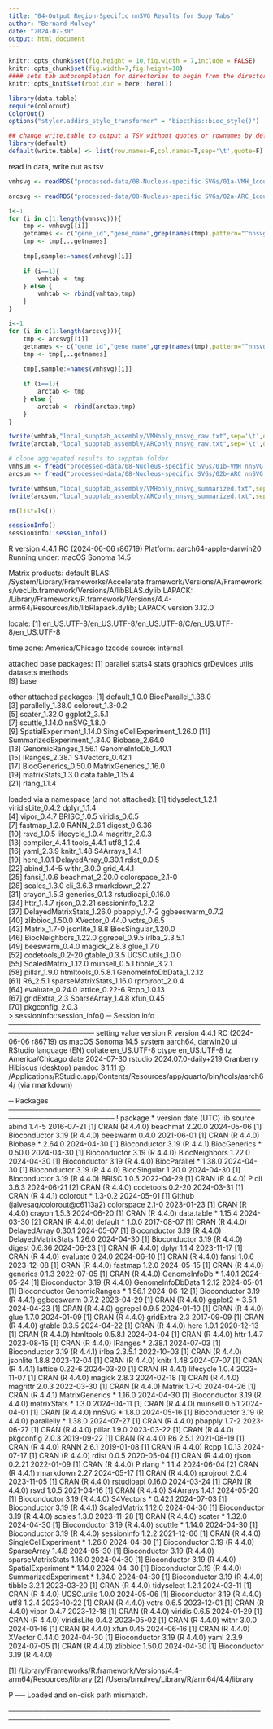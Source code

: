 ```yaml
---
title: "04-Output Region-Specific nnSVG Results for Supp Tabs"
author: "Bernard Mulvey"
date: "2024-07-30"
output: html_document
---
```


```r
knitr::opts_chunk$set(fig.height = 10,fig.width = 7,include = FALSE)
knitr::opts_chunk$set(fig.width=7,fig.height=10)
#### sets tab autocompletion for directories to begin from the directory containing the .Rproj session, instead of the script's directory if different
knitr::opts_knit$set(root.dir = here::here())

library(data.table)
require(colorout)
ColorOut()
options("styler.addins_style_transformer" = "biocthis::bioc_style()")

## change write.table to output a TSV without quotes or rownames by default
library(default)
default(write.table) <- list(row.names=F,col.names=T,sep='\t',quote=F)
```

read in data, write out as tsv
```r
vmhsvg <- readRDS("processed-data/08-Nucleus-specific SVGs/01a-VMH_1count-5pctspot_fulloutput.RDS")

arcsvg <- readRDS("processed-data/08-Nucleus-specific SVGs/02a-ARC_1count-5pctspot_fulloutput.RDS")

i<-1
for (i in c(1:length(vmhsvg))){
    tmp <- vmhsvg[[i]]
    getnames <- c("gene_id","gene_name",grep(names(tmp),pattern="^nnsvg",value=T))
    tmp <- tmp[,..getnames]
    
    tmp[,sample:=names(vmhsvg)[i]]

    if (i==1){
        vmhtab <- tmp
    } else {
        vmhtab <- rbind(vmhtab,tmp)
    }
}

i<-1
for (i in c(1:length(arcsvg))){
    tmp <- arcsvg[[i]]
    getnames <- c("gene_id","gene_name",grep(names(tmp),pattern="^nnsvg",value=T))
    tmp <- tmp[,..getnames]
    
    tmp[,sample:=names(vmhsvg)[i]]

    if (i==1){
        arctab <- tmp
    } else {
        arctab <- rbind(arctab,tmp)
    }
}

fwrite(vmhtab,"local_supptab_assembly/VMHonly_nnsvg_raw.txt",sep='\t',quote=F)
fwrite(arctab,"local_supptab_assembly/ARConly_nnsvg_raw.txt",sep='\t',quote=F)

# clone aggregated results to supptab folder
vmhsum <- fread("processed-data/08-Nucleus-specific SVGs/01b-VMH nnSVG nomsig genes and ranks per sample.txt")
arcsum <- fread("processed-data/08-Nucleus-specific SVGs/02b-ARC nnSVG nomsig genes and ranks per sample.txt")

fwrite(vmhsum,"local_supptab_assembly/VMHonly_nnsvg_summarized.txt",sep='\t',quote=F)
fwrite(arcsum,"local_supptab_assembly/ARConly_nnsvg_summarized.txt",sep='\t',quote=F)

rm(list=ls())
```

```r
sessionInfo()
sessioninfo::session_info()
```
R version 4.4.1 RC (2024-06-06 r86719)
Platform: aarch64-apple-darwin20
Running under: macOS Sonoma 14.5

Matrix products: default
BLAS:   /System/Library/Frameworks/Accelerate.framework/Versions/A/Frameworks/vecLib.framework/Versions/A/libBLAS.dylib 
LAPACK: /Library/Frameworks/R.framework/Versions/4.4-arm64/Resources/lib/libRlapack.dylib;  LAPACK version 3.12.0

locale:
[1] en_US.UTF-8/en_US.UTF-8/en_US.UTF-8/C/en_US.UTF-8/en_US.UTF-8

time zone: America/Chicago
tzcode source: internal

attached base packages:
[1] parallel  stats4    stats     graphics  grDevices utils     datasets  methods  
[9] base     

other attached packages:
 [1] default_1.0.0               BiocParallel_1.38.0        
 [3] parallelly_1.38.0           colorout_1.3-0.2           
 [5] scater_1.32.0               ggplot2_3.5.1              
 [7] scuttle_1.14.0              nnSVG_1.8.0                
 [9] SpatialExperiment_1.14.0    SingleCellExperiment_1.26.0
[11] SummarizedExperiment_1.34.0 Biobase_2.64.0             
[13] GenomicRanges_1.56.1        GenomeInfoDb_1.40.1        
[15] IRanges_2.38.1              S4Vectors_0.42.1           
[17] BiocGenerics_0.50.0         MatrixGenerics_1.16.0      
[19] matrixStats_1.3.0           data.table_1.15.4          
[21] rlang_1.1.4                

loaded via a namespace (and not attached):
 [1] tidyselect_1.2.1          viridisLite_0.4.2         dplyr_1.1.4              
 [4] vipor_0.4.7               BRISC_1.0.5               viridis_0.6.5            
 [7] fastmap_1.2.0             RANN_2.6.1                digest_0.6.36            
[10] rsvd_1.0.5                lifecycle_1.0.4           magrittr_2.0.3           
[13] compiler_4.4.1            tools_4.4.1               utf8_1.2.4               
[16] yaml_2.3.9                knitr_1.48                S4Arrays_1.4.1           
[19] here_1.0.1                DelayedArray_0.30.1       rdist_0.0.5              
[22] abind_1.4-5               withr_3.0.0               grid_4.4.1               
[25] fansi_1.0.6               beachmat_2.20.0           colorspace_2.1-0         
[28] scales_1.3.0              cli_3.6.3                 rmarkdown_2.27           
[31] crayon_1.5.3              generics_0.1.3            rstudioapi_0.16.0        
[34] httr_1.4.7                rjson_0.2.21              sessioninfo_1.2.2        
[37] DelayedMatrixStats_1.26.0 pbapply_1.7-2             ggbeeswarm_0.7.2         
[40] zlibbioc_1.50.0           XVector_0.44.0            vctrs_0.6.5              
[43] Matrix_1.7-0              jsonlite_1.8.8            BiocSingular_1.20.0      
[46] BiocNeighbors_1.22.0      ggrepel_0.9.5             irlba_2.3.5.1            
[49] beeswarm_0.4.0            magick_2.8.3              glue_1.7.0               
[52] codetools_0.2-20          gtable_0.3.5              UCSC.utils_1.0.0         
[55] ScaledMatrix_1.12.0       munsell_0.5.1             tibble_3.2.1             
[58] pillar_1.9.0              htmltools_0.5.8.1         GenomeInfoDbData_1.2.12  
[61] R6_2.5.1                  sparseMatrixStats_1.16.0  rprojroot_2.0.4          
[64] evaluate_0.24.0           lattice_0.22-6            Rcpp_1.0.13              
[67] gridExtra_2.3             SparseArray_1.4.8         xfun_0.45                
[70] pkgconfig_2.0.3          
> sessioninfo::session_info()
─ Session info ───────────────────────────────────────────────────────────────────
 setting  value
 version  R version 4.4.1 RC (2024-06-06 r86719)
 os       macOS Sonoma 14.5
 system   aarch64, darwin20
 ui       RStudio
 language (EN)
 collate  en_US.UTF-8
 ctype    en_US.UTF-8
 tz       America/Chicago
 date     2024-07-30
 rstudio  2024.07.0-daily+219 Cranberry Hibiscus (desktop)
 pandoc   3.1.11 @ /Applications/RStudio.app/Contents/Resources/app/quarto/bin/tools/aarch64/ (via rmarkdown)

─ Packages ───────────────────────────────────────────────────────────────────────
 ! package              * version date (UTC) lib source
   abind                  1.4-5   2016-07-21 [1] CRAN (R 4.4.0)
   beachmat               2.20.0  2024-05-06 [1] Bioconductor 3.19 (R 4.4.0)
   beeswarm               0.4.0   2021-06-01 [1] CRAN (R 4.4.0)
   Biobase              * 2.64.0  2024-04-30 [1] Bioconductor 3.19 (R 4.4.1)
   BiocGenerics         * 0.50.0  2024-04-30 [1] Bioconductor 3.19 (R 4.4.0)
   BiocNeighbors          1.22.0  2024-04-30 [1] Bioconductor 3.19 (R 4.4.0)
   BiocParallel         * 1.38.0  2024-04-30 [1] Bioconductor 3.19 (R 4.4.0)
   BiocSingular           1.20.0  2024-04-30 [1] Bioconductor 3.19 (R 4.4.0)
   BRISC                  1.0.5   2022-04-29 [1] CRAN (R 4.4.0)
 P cli                    3.6.3   2024-06-21 [2] CRAN (R 4.4.0)
   codetools              0.2-20  2024-03-31 [1] CRAN (R 4.4.1)
   colorout             * 1.3-0.2 2024-05-01 [1] Github (jalvesaq/colorout@c6113a2)
   colorspace             2.1-0   2023-01-23 [1] CRAN (R 4.4.0)
   crayon                 1.5.3   2024-06-20 [1] CRAN (R 4.4.0)
   data.table           * 1.15.4  2024-03-30 [2] CRAN (R 4.4.0)
   default              * 1.0.0   2017-08-07 [1] CRAN (R 4.4.0)
   DelayedArray           0.30.1  2024-05-07 [1] Bioconductor 3.19 (R 4.4.0)
   DelayedMatrixStats     1.26.0  2024-04-30 [1] Bioconductor 3.19 (R 4.4.0)
   digest                 0.6.36  2024-06-23 [1] CRAN (R 4.4.0)
   dplyr                  1.1.4   2023-11-17 [1] CRAN (R 4.4.0)
   evaluate               0.24.0  2024-06-10 [1] CRAN (R 4.4.0)
   fansi                  1.0.6   2023-12-08 [1] CRAN (R 4.4.0)
   fastmap                1.2.0   2024-05-15 [1] CRAN (R 4.4.0)
   generics               0.1.3   2022-07-05 [1] CRAN (R 4.4.0)
   GenomeInfoDb         * 1.40.1  2024-05-24 [1] Bioconductor 3.19 (R 4.4.0)
   GenomeInfoDbData       1.2.12  2024-05-01 [1] Bioconductor
   GenomicRanges        * 1.56.1  2024-06-12 [1] Bioconductor 3.19 (R 4.4.1)
   ggbeeswarm             0.7.2   2023-04-29 [1] CRAN (R 4.4.0)
   ggplot2              * 3.5.1   2024-04-23 [1] CRAN (R 4.4.0)
   ggrepel                0.9.5   2024-01-10 [1] CRAN (R 4.4.0)
   glue                   1.7.0   2024-01-09 [1] CRAN (R 4.4.0)
   gridExtra              2.3     2017-09-09 [1] CRAN (R 4.4.0)
   gtable                 0.3.5   2024-04-22 [1] CRAN (R 4.4.0)
   here                   1.0.1   2020-12-13 [1] CRAN (R 4.4.0)
   htmltools              0.5.8.1 2024-04-04 [1] CRAN (R 4.4.0)
   httr                   1.4.7   2023-08-15 [1] CRAN (R 4.4.0)
   IRanges              * 2.38.1  2024-07-03 [1] Bioconductor 3.19 (R 4.4.1)
   irlba                  2.3.5.1 2022-10-03 [1] CRAN (R 4.4.0)
   jsonlite               1.8.8   2023-12-04 [1] CRAN (R 4.4.0)
   knitr                  1.48    2024-07-07 [1] CRAN (R 4.4.1)
   lattice                0.22-6  2024-03-20 [1] CRAN (R 4.4.1)
   lifecycle              1.0.4   2023-11-07 [1] CRAN (R 4.4.0)
   magick                 2.8.3   2024-02-18 [1] CRAN (R 4.4.0)
   magrittr               2.0.3   2022-03-30 [1] CRAN (R 4.4.0)
   Matrix                 1.7-0   2024-04-26 [1] CRAN (R 4.4.1)
   MatrixGenerics       * 1.16.0  2024-04-30 [1] Bioconductor 3.19 (R 4.4.0)
   matrixStats          * 1.3.0   2024-04-11 [1] CRAN (R 4.4.0)
   munsell                0.5.1   2024-04-01 [1] CRAN (R 4.4.0)
   nnSVG                * 1.8.0   2024-05-16 [1] Bioconductor 3.19 (R 4.4.0)
   parallelly           * 1.38.0  2024-07-27 [1] CRAN (R 4.4.0)
   pbapply                1.7-2   2023-06-27 [1] CRAN (R 4.4.0)
   pillar                 1.9.0   2023-03-22 [1] CRAN (R 4.4.0)
   pkgconfig              2.0.3   2019-09-22 [1] CRAN (R 4.4.0)
   R6                     2.5.1   2021-08-19 [1] CRAN (R 4.4.0)
   RANN                   2.6.1   2019-01-08 [1] CRAN (R 4.4.0)
   Rcpp                   1.0.13  2024-07-17 [1] CRAN (R 4.4.0)
   rdist                  0.0.5   2020-05-04 [1] CRAN (R 4.4.0)
   rjson                  0.2.21  2022-01-09 [1] CRAN (R 4.4.0)
 P rlang                * 1.1.4   2024-06-04 [2] CRAN (R 4.4.1)
   rmarkdown              2.27    2024-05-17 [1] CRAN (R 4.4.0)
   rprojroot              2.0.4   2023-11-05 [1] CRAN (R 4.4.0)
   rstudioapi             0.16.0  2024-03-24 [1] CRAN (R 4.4.0)
   rsvd                   1.0.5   2021-04-16 [1] CRAN (R 4.4.0)
   S4Arrays               1.4.1   2024-05-20 [1] Bioconductor 3.19 (R 4.4.0)
   S4Vectors            * 0.42.1  2024-07-03 [1] Bioconductor 3.19 (R 4.4.1)
   ScaledMatrix           1.12.0  2024-04-30 [1] Bioconductor 3.19 (R 4.4.0)
   scales                 1.3.0   2023-11-28 [1] CRAN (R 4.4.0)
   scater               * 1.32.0  2024-04-30 [1] Bioconductor 3.19 (R 4.4.0)
   scuttle              * 1.14.0  2024-04-30 [1] Bioconductor 3.19 (R 4.4.0)
   sessioninfo            1.2.2   2021-12-06 [1] CRAN (R 4.4.0)
   SingleCellExperiment * 1.26.0  2024-04-30 [1] Bioconductor 3.19 (R 4.4.0)
   SparseArray            1.4.8   2024-05-30 [1] Bioconductor 3.19 (R 4.4.0)
   sparseMatrixStats      1.16.0  2024-04-30 [1] Bioconductor 3.19 (R 4.4.0)
   SpatialExperiment    * 1.14.0  2024-04-30 [1] Bioconductor 3.19 (R 4.4.0)
   SummarizedExperiment * 1.34.0  2024-04-30 [1] Bioconductor 3.19 (R 4.4.0)
   tibble                 3.2.1   2023-03-20 [1] CRAN (R 4.4.0)
   tidyselect             1.2.1   2024-03-11 [1] CRAN (R 4.4.0)
   UCSC.utils             1.0.0   2024-05-06 [1] Bioconductor 3.19 (R 4.4.0)
   utf8                   1.2.4   2023-10-22 [1] CRAN (R 4.4.0)
   vctrs                  0.6.5   2023-12-01 [1] CRAN (R 4.4.0)
   vipor                  0.4.7   2023-12-18 [1] CRAN (R 4.4.0)
   viridis                0.6.5   2024-01-29 [1] CRAN (R 4.4.0)
   viridisLite            0.4.2   2023-05-02 [1] CRAN (R 4.4.0)
   withr                  3.0.0   2024-01-16 [1] CRAN (R 4.4.0)
   xfun                   0.45    2024-06-16 [1] CRAN (R 4.4.0)
   XVector                0.44.0  2024-04-30 [1] Bioconductor 3.19 (R 4.4.0)
   yaml                   2.3.9   2024-07-05 [1] CRAN (R 4.4.0)
   zlibbioc               1.50.0  2024-04-30 [1] Bioconductor 3.19 (R 4.4.0)

 [1] /Library/Frameworks/R.framework/Versions/4.4-arm64/Resources/library
 [2] /Users/bmulvey/Library/R/arm64/4.4/library

 P ── Loaded and on-disk path mismatch.

──────────────────────────────────────────────────────────────────────────────────
